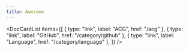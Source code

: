```yaml
---
title: Awesome
---
```



<DocCardList
  items={[
    { type: "link", label: "ACG", href: "/acg" },
    { type: "link", label: "GitHub", href: "/category/github" },
    { type: "link", label: "Language", href: "/category/language" },
  ]}
/>
